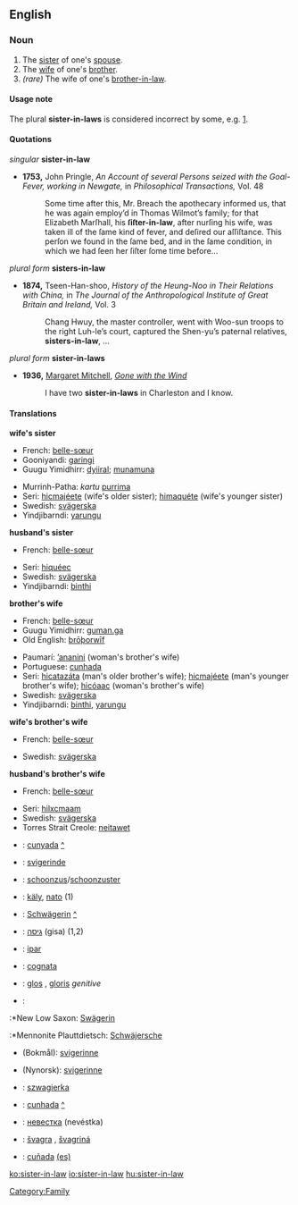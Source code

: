==English==

===Noun===
{{en-noun|sg=[[sister]]-[[in]]-[[law]]|pl=sisters-in-law|pl2=sister-in-laws}}
#The [[sister]] of one's [[spouse]].
#The [[wife]] of one's [[brother]].
# ''(rare)'' The wife of one's [[brother-in-law]].
====Usage note====
The plural '''sister-in-laws''' is considered incorrect by some, e.g. [http://www.wsu.edu/~brians/errors/sisterinlaws.html].
====Quotations====
''singular'' '''sister-in-law'''
*'''1753,''' John Pringle, ''An Account of several Persons seized with the Goal-Fever, working in Newgate,'' in ''Philosophical Transactions,'' Vol. 48
*:Some time after this, Mr. Breach the apothecary informed us, that he was again employ’d in Thomas Wilmot’s family; for that Elizabeth Marſhall, his '''ſiſter-in-law''', after nurſing his wife, was taken ill of the ſame kind of fever, and deſired our aſſiſtance. This perſon we found in the ſame bed, and in the ſame condition, in which we had ſeen her ſiſter ſome time before...
''plural form'' '''sisters-in-law'''
*'''1874,''' Tseen-Han-shoo, ''History of the Heung-Noo in Their Relations with China,'' in ''The Journal of the Anthropological Institute of Great Britain and Ireland,'' Vol. 3
*:Chang Hwuy, the master controller, went with Woo-sun troops to the right Luh-le’s court, captured the Shen-yu’s paternal relatives, '''sisters-in-law''', ...
''plural form'' '''sister-in-laws'''
*'''1936,''' [[w:Margaret Mitchell|Margaret Mitchell]], ''[[w:Gone with the Wind|Gone with the Wind]]''
*:I have two '''sister-in-laws''' in Charleston and I know.
====Translations====
'''wife's sister'''
{{top}}
*French: [[belle-sœur]] {{f}}
*Gooniyandi: [[garingi]]
*Guugu Yimidhirr: [[dyiiral]]; [[munamuna]] {{avoidance}}
{{mid}}
*Murrinh-Patha: ''kartu'' [[purrima]]
*Seri: [[hicmajeete|hicmajéete]] (wife's older sister); [[himaquete|himaquéte]] (wife's younger sister)
*Swedish: [[svägerska]] {{c}}
*Yindjibarndi: [[yarungu]]
{{bottom}}

'''husband's sister'''
{{top}}
*French: [[belle-sœur]] {{f}}
{{mid}}
*Seri: [[hiqueec|hiquéec]]
*Swedish: [[svägerska]] {{c}}
*Yindjibarndi: [[binthi]]
{{bottom}}

'''brother's wife'''
{{top}}
*French: [[belle-sœur]] {{f}}
*Guugu Yimidhirr: [[guman.ga]]
*Old English: [[broþorwif|brōþorwīf]] {{n}}
{{mid}}
*Paumarí: [[ʼananini]] {{f}} (woman's brother's wife)
*Portuguese: [[cunhada]] {{f}}
*Seri: [[hicatazata|hicatazáta]] (man's older brother's wife); [[hicmajeete|hicmajéete]] (man's younger brother's wife); [[hicoaac|hicóaac]] (woman's brother's wife)
*Swedish: [[svägerska]] {{c}}
*Yindjibarndi: [[binthi]], [[yarungu]]
{{bottom}}

'''wife's brother's wife'''
{{top}}
*French: [[belle-sœur]] {{f}}
{{mid}}
*Swedish: [[svägerska]] {{c}}
{{bottom}}

'''husband's brother's wife'''
{{top}}
*French: [[belle-sœur]] {{f}}
{{mid}}
*Seri: [[hilxcmaam]]
*Swedish: [[svägerska]] {{c}}
*Torres Strait Creole: [[neitawet]] {{cattag|eastern dialect}}
{{bottom}}

{{checktrans}}
*{{ttbc|Catalan}}: [[cunyada]] {{f}} [[:ca:cunyada|^]]
*{{ttbc|Danish}}: [[svigerinde]] {{f}}
*{{ttbc|Dutch}}: [[schoonzus]]/[[schoonzuster]] {{f}}
*{{ttbc|Finnish}}: [[käly]], [[nato]] (1)
*{{ttbc|German}}: [[Schwägerin]] {{f}} [[:de:Schwägerin|^]]
*{{ttbc|Hebrew}}: [[גִּיסָה|גיסה]] (gisa) {{f}} (1,2)
*{{ttbc|Indonesian}}: [[ipar]]
*{{ttbc|Italian}}: [[cognata]] {{f}}
*{{ttbc|Latin}}: [[glos]] {{f}}, [[gloris]] ''genitive''
*{{ttbc|Low German}}:
:*New Low Saxon: [[Swägerin]] {{f}}
:*Mennonite Plauttdietsch: [[Schwäjersche]] {{f}}
*{{ttbc|Norwegian}} (Bokmål): [[svigerinne]] {{f}}
*{{ttbc|Norwegian}} (Nynorsk): [[svigerinne]] {{f}}
*{{ttbc|Polish}}: [[szwagierka]] {{f}}
*{{ttbc|Portuguese}}: [[cunhada]] {{f}} [[:pt:cunhada|^]]
*{{ttbc|Russian}}: [[невестка]] (nevéstka) {{f}}
*{{ttbc|Slovak}}: [[švagra]] {{f}}, [[švagriná]] {{f}}
*{{ttbc|Spanish}}: [[cuñada]] {{f}} [[:es:cuñada|(es)]] 

[[Category:Family]]
[[ko:sister-in-law]]
[[io:sister-in-law]]
[[hu:sister-in-law]]